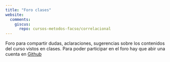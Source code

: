 ```yaml
---
title: "Foro clases"
website:
  comments:
    giscus:
      repo: cursos-metodos-facso/correlacional
---
```


Foro para compartir dudas, aclaraciones, sugerencias sobre los contenidos del curso vistos en clases.
Para poder participar en el foro hay que abir una cuenta en [Github](https://github.com/)

<script src="https://giscus.app/client.js"
        data-repo="cursos-metodos-facso/correlacional"
        data-repo-id="R_kgDOKCMXJQ"
        data-category="Q&A"
        data-category-id="DIC_kwDOKCMXJc4CYd9S"
        data-mapping="title"
        data-strict="0"
        data-reactions-enabled="1"
        data-emit-metadata="0"  
        data-input-position="bottom"
        data-theme="light"
        data-lang="es"
        crossorigin="anonymous"
        async>
</script>

